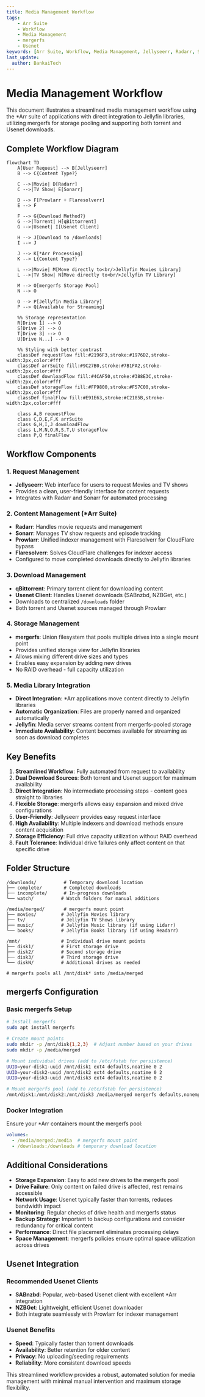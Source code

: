 ```yaml
---
title: Media Management Workflow
tags:
    - Arr Suite
    - Workflow
    - Media Management
    - mergerfs
    - Usenet
keywords: [Arr Suite, Workflow, Media Management, Jellyseerr, Radarr, Sonarr, Prowlarr, qBittorrent, Usenet, mergerfs, Jellyfin]
last_update:
  author: BankaiTech
---
```


# Media Management Workflow

This document illustrates a streamlined media management workflow using the *Arr suite of applications with direct integration to Jellyfin libraries, utilizing mergerfs for storage pooling and supporting both torrent and Usenet downloads.

## Complete Workflow Diagram

```mermaid
flowchart TD
    A[User Request] --> B[Jellyseerr]
    B --> C{Content Type?}
    
    C -->|Movie| D[Radarr]
    C -->|TV Show| E[Sonarr]
    
    D --> F[Prowlarr + Flaresolverr]
    E --> F
    
    F --> G{Download Method?}
    G -->|Torrent| H[qBittorrent]
    G -->|Usenet| I[Usenet Client]
    
    H --> J[Download to /downloads]
    I --> J
    
    J --> K[*Arr Processing]
    K --> L{Content Type?}
    
    L -->|Movie| M[Move directly to<br/>Jellyfin Movies Library]
    L -->|TV Show| N[Move directly to<br/>Jellyfin TV Library]
    
    M --> O[mergerfs Storage Pool]
    N --> O
    
    O --> P[Jellyfin Media Library]
    P --> Q[Available for Streaming]
    
    %% Storage representation
    R[Drive 1] --> O
    S[Drive 2] --> O
    T[Drive 3] --> O
    U[Drive N...] --> O
    
    %% Styling with better contrast
    classDef requestFlow fill:#2196F3,stroke:#1976D2,stroke-width:2px,color:#fff
    classDef arrSuite fill:#9C27B0,stroke:#7B1FA2,stroke-width:2px,color:#fff
    classDef downloadFlow fill:#4CAF50,stroke:#388E3C,stroke-width:2px,color:#fff
    classDef storageFlow fill:#FF9800,stroke:#F57C00,stroke-width:2px,color:#fff
    classDef finalFlow fill:#E91E63,stroke:#C2185B,stroke-width:2px,color:#fff
    
    class A,B requestFlow
    class C,D,E,F,K arrSuite
    class G,H,I,J downloadFlow
    class L,M,N,O,R,S,T,U storageFlow
    class P,Q finalFlow
```

## Workflow Components

### 1. Request Management
- **Jellyseerr**: Web interface for users to request Movies and TV shows
- Provides a clean, user-friendly interface for content requests
- Integrates with Radarr and Sonarr for automated processing

### 2. Content Management (*Arr Suite)
- **Radarr**: Handles movie requests and management
- **Sonarr**: Manages TV show requests and episode tracking
- **Prowlarr**: Unified indexer management with Flaresolverr for CloudFlare bypass
- **Flaresolverr**: Solves CloudFlare challenges for indexer access
- Configured to move completed downloads directly to Jellyfin libraries

### 3. Download Management
- **qBittorrent**: Primary torrent client for downloading content
- **Usenet Client**: Handles Usenet downloads (SABnzbd, NZBGet, etc.)
- Downloads to centralized `/downloads` folder
- Both torrent and Usenet sources managed through Prowlarr

### 4. Storage Management
- **mergerfs**: Union filesystem that pools multiple drives into a single mount point
- Provides unified storage view for Jellyfin libraries
- Allows mixing different drive sizes and types
- Enables easy expansion by adding new drives
- No RAID overhead - full capacity utilization

### 5. Media Library Integration
- **Direct Integration**: *Arr applications move content directly to Jellyfin libraries
- **Automatic Organization**: Files are properly named and organized automatically
- **Jellyfin**: Media server streams content from mergerfs-pooled storage
- **Immediate Availability**: Content becomes available for streaming as soon as download completes

## Key Benefits

1. **Streamlined Workflow**: Fully automated from request to availability
2. **Dual Download Sources**: Both torrent and Usenet support for maximum availability
3. **Direct Integration**: No intermediate processing steps - content goes straight to libraries
4. **Flexible Storage**: mergerfs allows easy expansion and mixed drive configurations
5. **User-Friendly**: Jellyseerr provides easy request interface
6. **High Availability**: Multiple indexers and download methods ensure content acquisition
7. **Storage Efficiency**: Full drive capacity utilization without RAID overhead
8. **Fault Tolerance**: Individual drive failures only affect content on that specific drive

## Folder Structure

```
/downloads/          # Temporary download location
├── complete/        # Completed downloads
├── incomplete/      # In-progress downloads
└── watch/          # Watch folders for manual additions

/media/merged/       # mergerfs mount point
├── movies/         # Jellyfin Movies library
├── tv/             # Jellyfin TV Shows library
├── music/          # Jellyfin Music library (if using Lidarr)
└── books/          # Jellyfin Books library (if using Readarr)

/mnt/               # Individual drive mount points
├── disk1/          # First storage drive
├── disk2/          # Second storage drive
├── disk3/          # Third storage drive
└── diskN/          # Additional drives as needed

# mergerfs pools all /mnt/disk* into /media/merged
```

## mergerfs Configuration

### Basic mergerfs Setup

```bash
# Install mergerfs
sudo apt install mergerfs

# Create mount points
sudo mkdir -p /mnt/disk{1,2,3}  # Adjust number based on your drives
sudo mkdir -p /media/merged

# Mount individual drives (add to /etc/fstab for persistence)
UUID=your-disk1-uuid /mnt/disk1 ext4 defaults,noatime 0 2
UUID=your-disk2-uuid /mnt/disk2 ext4 defaults,noatime 0 2
UUID=your-disk3-uuid /mnt/disk3 ext4 defaults,noatime 0 2

# Mount mergerfs pool (add to /etc/fstab for persistence)
/mnt/disk1:/mnt/disk2:/mnt/disk3 /media/merged mergerfs defaults,nonempty,allow_other,use_ino,cache.files=off,moveonenospc=true,dropcacheonclose=true,minfreespace=50G,fsname=mergerfs-pool,category.create=mfs 0 0
```

### Docker Integration

Ensure your *Arr containers mount the mergerfs pool:

```yaml
volumes:
  - /media/merged:/media  # mergerfs mount point
  - /downloads:/downloads # temporary download location
```

## Additional Considerations

- **Storage Expansion**: Easy to add new drives to the mergerfs pool
- **Drive Failure**: Only content on failed drive is affected, rest remains accessible
- **Network Usage**: Usenet typically faster than torrents, reduces bandwidth impact
- **Monitoring**: Regular checks of drive health and mergerfs status
- **Backup Strategy**: Important to backup configurations and consider redundancy for critical content
- **Performance**: Direct file placement eliminates processing delays
- **Space Management**: mergerfs policies ensure optimal space utilization across drives

## Usenet Integration

### Recommended Usenet Clients

- **SABnzbd**: Popular, web-based Usenet client with excellent *Arr integration
- **NZBGet**: Lightweight, efficient Usenet downloader
- Both integrate seamlessly with Prowlarr for indexer management

### Usenet Benefits

- **Speed**: Typically faster than torrent downloads
- **Availability**: Better retention for older content
- **Privacy**: No uploading/seeding requirements
- **Reliability**: More consistent download speeds

This streamlined workflow provides a robust, automated solution for media management with minimal manual intervention and maximum storage flexibility.

<BuyMeACoffeeButton />
